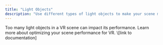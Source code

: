 ```yaml
---
title: "Light Objects"
description: "Use different types of light objects to make your scene more realistic and engaging. "
---
```


<Info>
  Too many light objects in a VR scene can impact its performance. Learn more about optimizing your scene performance for VR. \[link to documentation]
</Info>
